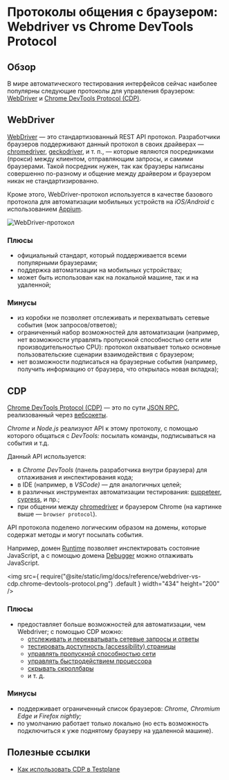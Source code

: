 # Протоколы общения с браузером: Webdriver vs Chrome DevTools Protocol

## Обзор

В мире автоматического тестирования интерфейсов сейчас наиболее популярны следующие протоколы для управления браузером: [WebDriver][webdriver] и [Chrome DevTools Protocol (CDP)][cdp].

## WebDriver

[WebDriver][webdriver] — это стандартизованный REST API протокол. Разработчики браузеров поддерживают данный протокол в своих драйверах — [chromedriver][chromedriver], [geckodriver][geckodriver], и т. п., — которые являются посредниками (прокси) между клиентом, отправляющим запросы, и самими браузерами. Такой посредник нужен, так как браузеры написаны совершенно по-разному и общение между драйвером и браузером никак не стандартизированно.

Кроме этого, WebDriver-протокол используется в качестве базового протокола для автоматизации мобильных устройств на _iOS/Android_ с использованием [Appium][appium].

![WebDriver-протокол](/img/docs/reference/webdriver-vs-cdp.webdriver-protocol.png)

### Плюсы

-   официальный стандарт, который поддерживается всеми популярными браузерами;
-   поддержка автоматизации на мобильных устройствах;
-   может быть использован как на локальной машине, так и на удаленной;

### Минусы

-   из коробки не позволяет отслеживать и перехватывать сетевые события (мок запросов/ответов);
-   ограниченный набор возможностей для автоматизации (например, нет возможности управлять пропускной способностью сети или производительностью CPU): протокол охватывает только основные пользовательские сценарии взаимодействия с браузером;
-   нет возможности подписаться на браузерные события (например, получить информацию от браузера, что открылась новая вкладка);

## CDP

[Chrome DevTools Protocol (CDP)][cdp] — это по сути [JSON RPC][json-rpc], реализованный через [вебсокеты][websockets].

_Chrome_ и _Node.js_ реализуют API к этому протоколу, с помощью которого общаться с _DevTools:_ посылать команды, подписываться на события и т.д.

Данный API используется:

-   в _Chrome DevTools_ (панель разработчика внутри браузера) для отлаживания и инспектирования кода;
-   в IDE (например, в _VSCode)_ — для аналогичных целей;
-   в различных инструментах автоматизации тестирования: [puppeteer][puppeteer], [cypress][cypress], и пр.;
-   при общении между [chromedriver][chromedriver] и браузером Chrome (на картинке выше — `browser protocol`).

API протокола поделено логическим образом на домены, которые содержат методы и могут посылать события.

Например, домен [Runtime][cdp-runtime] позволяет инспектировать состояние JavaScript, а с помощью домена [Debugger][debugger] можно отлаживать JavaScript.

<img
    src={
        require("@site/static/img/docs/reference/webdriver-vs-cdp.chrome-devtools-protocol.png")
            .default
    }
    width="434"
    height="200"
/>

### Плюсы

-   предоставляет больше возможностей для автоматизации, чем Webdriver; с помощью CDP можно:
    -   [отслеживать и перехватывать сетевые запросы и ответы][how-to-intercept-requests-and-responses]
    -   [тестировать доступность (accessibility) страницы][how-to-check-accessibility]
    -   [управлять пропускной способностью сети][how-to-manage-network-bandwidth]
    -   [управлять быстродействием процессора][how-to-manage-cpu-performance]
    -   [скрывать скроллбары][how-to-hide-scrollbars-by-cdp]
    -   и т. д.

### Минусы

-   поддерживает ограниченный список браузеров: _Chrome, Chromium Edge и Firefox nightly;_
-   по умолчанию работает только локально (но есть возможность подключиться к уже поднятому браузеру на удаленной машине).

## Полезные ссылки

-   [Как использовать CDP в Testplane][how-to-use-cdp]

[webdriver]: https://www.w3.org/TR/webdriver/
[cdp]: https://chromedevtools.github.io/devtools-protocol/
[chromedriver]: https://chromedriver.chromium.org/
[geckodriver]: https://github.com/mozilla/geckodriver
[appium]: https://appium.io/
[json-rpc]: https://ru.wikipedia.org/wiki/JSON-RPC
[websockets]: https://learn.javascript.ru/websocket
[puppeteer]: https://pptr.dev/
[cypress]: https://cypress.io
[cdp-runtime]: https://chromedevtools.github.io/devtools-protocol/tot/Runtime/
[debugger]: https://chromedevtools.github.io/devtools-protocol/tot/Debugger/
[how-to-intercept-requests-and-responses]: ../../guides/how-to-intercept-requests-and-responses
[how-to-check-accessibility]: ../../guides/how-to-check-accessibility
[how-to-manage-network-bandwidth]: ../../guides/how-to-manage-network-bandwidth
[how-to-manage-cpu-performance]: ../../guides/how-to-manage-cpu-performance
[how-to-hide-scrollbars-by-cdp]: ../../guides/how-to-hide-scrollbars-by-cdp
[how-to-use-cdp]: ../../guides/how-to-use-cdp
